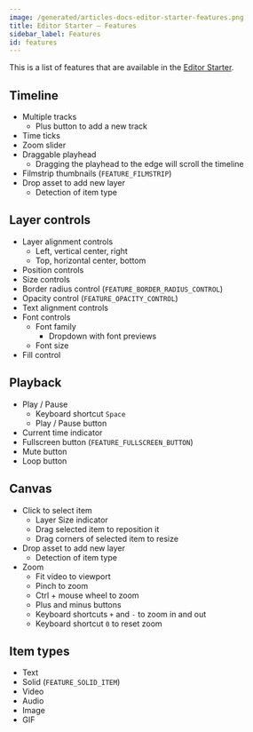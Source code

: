 ```yaml
---
image: /generated/articles-docs-editor-starter-features.png
title: Editor Starter – Features
sidebar_label: Features
id: features
---
```


This is a list of features that are available in the [Editor Starter](https://remotion.pro/editor-starter).

## Timeline

- Multiple tracks
  - Plus button to add a new track
- Time ticks
- Zoom slider
- Draggable playhead
  - Dragging the playhead to the edge will scroll the timeline
- Filmstrip thumbnails (`FEATURE_FILMSTRIP`)
- Drop asset to add new layer
  - Detection of item type

## Layer controls

- Layer alignment controls
  - Left, vertical center, right
  - Top, horizontal center, bottom
- Position controls
- Size controls
- Border radius control (`FEATURE_BORDER_RADIUS_CONTROL`)
- Opacity control (`FEATURE_OPACITY_CONTROL`)
- Text alignment controls
- Font controls
  - Font family
    - Dropdown with font previews
  - Font size
- Fill control

## Playback

- Play / Pause
  - Keyboard shortcut `Space`
  - Play / Pause button
- Current time indicator
- Fullscreen button (`FEATURE_FULLSCREEN_BUTTON`)
- Mute button
- Loop button

## Canvas

- Click to select item
  - Layer Size indicator
  - Drag selected item to reposition it
  - Drag corners of selected item to resize
- Drop asset to add new layer
  - Detection of item type
- Zoom
  - Fit video to viewport
  - Pinch to zoom
  - Ctrl + mouse wheel to zoom
  - Plus and minus buttons
  - Keyboard shortcuts `+` and `-` to zoom in and out
  - Keyboard shortcut `0` to reset zoom

## Item types

- Text
- Solid (`FEATURE_SOLID_ITEM`)
- Video
- Audio
- Image
- GIF
